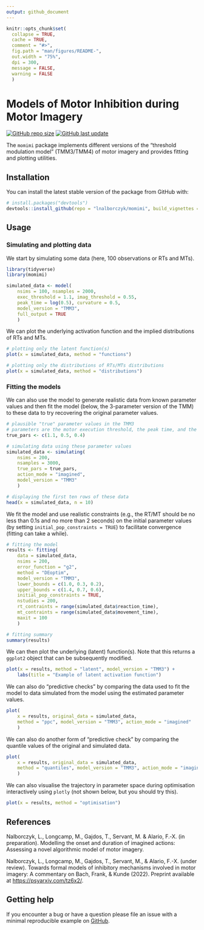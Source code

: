 ```yaml
---
output: github_document
---
```


```r
knitr::opts_chunk$set(
  collapse = TRUE,
  cache = TRUE,
  comment = "#>",
  fig.path = "man/figures/README-",
  out.width = "75%",
  dpi = 300,
  message = FALSE,
  warning = FALSE
  )
```

# Models of Motor Inhibition during Motor Imagery

[![GitHub repo size](https://img.shields.io/github/repo-size/lnalborczyk/momimi?color=brightgreen&logo=github)](https://github.com/lnalborczyk/momimi)
[![GitHub last update](https://img.shields.io/github/last-commit/lnalborczyk/momimi?color=brightgreen&logo=github)](https://github.com/lnalborczyk/momimi)

The `momimi` package implements different versions of the "threshold modulation model" (TMM3/TMM4) of motor imagery and provides fitting and plotting utilities.
    
## Installation

You can install the latest stable version of the package from GitHub with:

```r
# install.packages("devtools")
devtools::install_github(repo = "lnalborczyk/momimi", build_vignettes = TRUE)
```

## Usage

### Simulating and plotting data

We start by simulating some data (here, 100 observations or RTs and MTs).

```r
library(tidyverse)
library(momimi)

simulated_data <- model(
    nsims = 100, nsamples = 2000,
    exec_threshold = 1.1, imag_threshold = 0.55,
    peak_time = log(0.5), curvature = 0.5,
    model_version = "TMM3",
    full_output = TRUE
    )
```

We can plot the underlying activation function and the implied distributions of RTs and MTs.

```r
# plotting only the latent function(s)
plot(x = simulated_data, method = "functions")

# plotting only the distributions of RTs/MTs distributions
plot(x = simulated_data, method = "distributions")
```

### Fitting the models

We can also use the model to generate realistic data from known parameter values and then fit the model (below, the 3-parameter version of the TMM) to these data to try recovering the original parameter values.

```r
# plausible "true" parameter values in the TMM3
# parameters are the motor execution threshold, the peak time, and the curvature
true_pars <- c(1.1, 0.5, 0.4)

# simulating data using these parameter values
simulated_data <- simulating(
    nsims = 200,
    nsamples = 3000,
    true_pars = true_pars,
    action_mode = "imagined",
    model_version = "TMM3"
    )

# displaying the first ten rows of these data
head(x = simulated_data, n = 10)
```

We fit the model and use realistic constraints (e.g., the RT/MT should be no less than 0.1s and no more than 2 seconds) on the initial parameter values (by setting `initial_pop_constraints = TRUE`) to facilitate convergence (fitting can take a while).

```r
# fitting the model
results <- fitting(
    data = simulated_data,
    nsims = 200,
    error_function = "g2",
    method = "DEoptim",
    model_version = "TMM3",
    lower_bounds = c(1.0, 0.3, 0.2),
    upper_bounds = c(1.4, 0.7, 0.6),
    initial_pop_constraints = TRUE,
    nstudies = 200,
    rt_contraints = range(simulated_data$reaction_time),
    mt_contraints = range(simulated_data$movement_time),
    maxit = 100
    )
```

```r
# fitting summary
summary(results)
```

We can then plot the underlying (latent) function(s). Note that this returns a `ggplot2` object that can be subsequently modified.

```r
plot(x = results, method = "latent", model_version = "TMM3") +
    labs(title = "Example of latent activation function")
```

We can also do "predictive checks" by comparing the data used to fit the model to data simulated from the model using the estimated parameter values.

```r
plot(
    x = results, original_data = simulated_data,
    method = "ppc", model_version = "TMM3", action_mode = "imagined"
    )
```

We can also do another form of "predictive check" by comparing the quantile values of the original and simulated data.

```r
plot(
    x = results, original_data = simulated_data,
    method = "quantiles", model_version = "TMM3", action_mode = "imagined"
    )
```

We can also visualise the trajectory in parameter space during optimisation interactively using `plotly` (not shown below, but you should try this).

```r
plot(x = results, method = "optimisation")
```

## References

Nalborczyk, L., Longcamp, M., Gajdos, T., Servant, M. & Alario, F.‐X. (in preparation). Modelling the onset and duration of imagined actions: Assessing a novel algorithmic model of motor imagery.

Nalborczyk, L., Longcamp, M., Gajdos, T., Servant, M., & Alario, F.-X. (under review). Towards formal models of inhibitory mechanisms involved in motor imagery: A commentary on Bach, Frank, & Kunde (2022). Preprint available at <https://psyarxiv.com/tz6x2/>.

## Getting help

If you encounter a bug or have a question please file an issue with a minimal reproducible example on [GitHub](https://github.com/lnalborczyk/momimi/issues).
